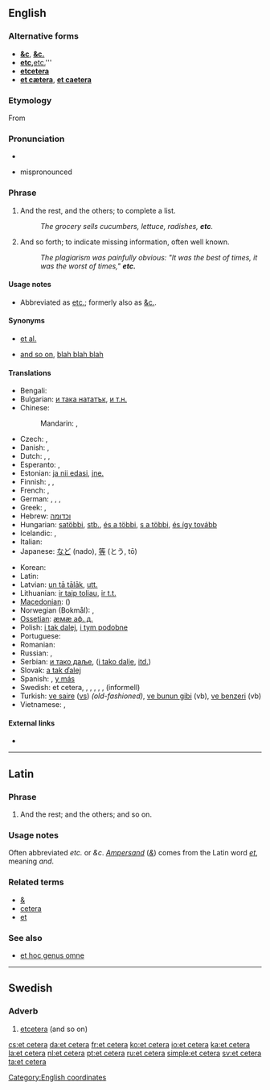 ==English==

===Alternative forms===
* '''[[&c]]''', '''[[&c.]]''' {{italbrac|archaic}}
* '''[[etc]], '''[[etc.]]'''
* '''[[etcetera]]'''
* '''[[et cætera]]''', '''[[et caetera]]'''

===Etymology===
From {{etyl|la|en}} {{term|et cetera|et cētera|lang=la|and the rest" or "and so forth}}

===Pronunciation===
* {{IPA|/ˌɛt ˈsɛtərə/}}<br>{{audio|en-us-etc.ogg|Audio (US)}}
* mispronounced {{IPA|/ˌɛkˈsɛt(ɘ)rə/}}

===Phrase===
{{infl|en|phrase|head=[[et]] [[cetera]]}}

# And the rest, and the others; to complete a list.
#: ''The grocery sells cucumbers, lettuce, radishes, '''etc'''.''
# And so forth; to indicate missing information, often well known.
#: ''The plagiarism was painfully obvious: "It was the best of times, it was the worst of times," '''etc.'''''

====Usage notes====
* Abbreviated as [[etc.]]; formerly also as [[&c.]].

====Synonyms====
* {{sense|to complete a list}} [[et al.]]
* {{sense|and so forth}} [[and so on]], [[blah blah blah]] {{a|colloquial}}

====Translations====
{{trans-top|and so on}}
* Bengali: {{t|bn|ইত্যাদি|tr=ittêdi|sc=Beng}}
* Bulgarian: [[и така нататък]], [[и т.н.]]
* Chinese:
*: Mandarin: {{t-|cmn|等|tr=děng|sc=Hani}}, {{t-|cmn|等等|tr=děngděng|sc=Hani}}
* Czech: {{t-|cs|a tak dále}}, {{t+|cs|atd.}}
* Danish: {{t|da|og så videre}}, {{t+|da|osv.}}
* Dutch: {{t+|nl|enzovoort}}, {{t+|nl|enz.}}, {{t+|nl|enzovoorts}}
* Esperanto: {{t-|eo|kaj tiel plu|xs=Esperanto}}, {{t+|eo|k.t.p.|xs=Esperanto}}
* Estonian: [[ja nii edasi]], [[jne.]]
* Finnish: {{t-|fi|ja niin edelleen}}, {{t+|fi|jne.}}, {{t-|fi|ynnä muuta}}
* French: {{t+|fr|et cétéra}}, {{t+|fr|etc.}}
* German: {{t+|de|und so weiter}}, {{t+|de|usw.}}, {{t+|de|etc.}}, {{t-|de|et cetera}}
* Greek: {{t|el|και ούτω καθεξής|tr=kai oúto kathexís}}, {{t|el|κοκ|tr=kok}}
* Hebrew: [[וכדומה]]
* Hungarian: [[satöbbi]], [[stb.]], [[és a többi]], [[s a többi]], [[és így tovább]]
* Icelandic: {{t|is|og svo framvegis}}, {{t|is|o. s. frv.}}
* Italian: {{t+|it|eccetera}}
* Japanese: [[など]] (nado), [[等]] (とう, tō)
{{trans-mid}}
* Korean: {{ko-inline|기타|gita}}
* Latin: {{t+|la|et cetera}}
* Latvian: [[un tā tālāk]], [[utt.]]
* Lithuanian: [[ir taip toliau]], [[ir t.t.]]
* [[Macedonian]]: {{t-|mk|и така натаму|tr=i táka nátamu}} ({{t-|mk|итн.|tr=itn.}})
* Norwegian (Bokmål): {{t|nb|og så videre}}, {{t+|no|osv.}}
* [[Ossetian]]: [[æмæ аф. д.]]
* Polish: {{t+|pl|itd.}} [[i tak dalej]], {{t+|pl|itp.}} [[i tym podobne]]
* Portuguese: {{t+|pt|et cetera}}
* Romanian: {{t|ro|şi aşa mai departe}}
* Russian: {{t-|ru|и так далее}}, {{t+|ru|и т. д.}}
* Serbian: [[и тако даље]], {{t+|sr|итд.|sc=Cyrl}} ([[i tako dalje]], [[itd.]])
* Slovak: [[a tak ďalej]]
* Spanish: {{t+|es|etcétera}}, [[y más]]
* Swedish: et cetera, {{t+|sv|etc.}}, {{t+|sv|etcetera}}, {{t-|sv|och så vidare}}, {{t+|sv|o.s.v.}}, {{t+|sv|osv.}}, {{t+|sv|osv}} (informell)
* Turkish: [[ve saire]] ([[vs]]) ''(old-fashioned)'', [[ve bunun gibi]] (vb), [[ve benzeri]] (vb)
* Vietnamese: {{t+|vi|vân vân|xs=Vietnamese}}, {{t+|vi|v.v.|xs=Vietnamese}}
{{trans-bottom}}

====External links====
* {{pedialite}}

[[Category:English coordinates]]

----

==Latin==

===Phrase===
{{infl|la|phrase|head={{l|la|et}} {{l|la|cetera}}}}

# And the rest; and the others; and so on.

===Usage notes===
Often abbreviated ''etc.'' or ''&c''. ''[[ampersand|Ampersand]]'' (''[[&]]'') comes from the Latin word ''[[et#Latin|et]]'', meaning ''and''.

===Related terms===
* [[&]]
* [[cetera]]
* [[et]]

===See also===
* [[et hoc genus omne]]

----

==Swedish==

===Adverb===
{{infl|sv|adverb}}

# [[etcetera]] (and so on)

{{tbot entry|Swedish|etcetera|2009|April|sv}}

[[cs:et cetera]]
[[da:et cetera]]
[[fr:et cetera]]
[[ko:et cetera]]
[[io:et cetera]]
[[ka:et cetera]]
[[la:et cetera]]
[[nl:et cetera]]
[[pt:et cetera]]
[[ru:et cetera]]
[[simple:et cetera]]
[[sv:et cetera]]
[[ta:et cetera]]